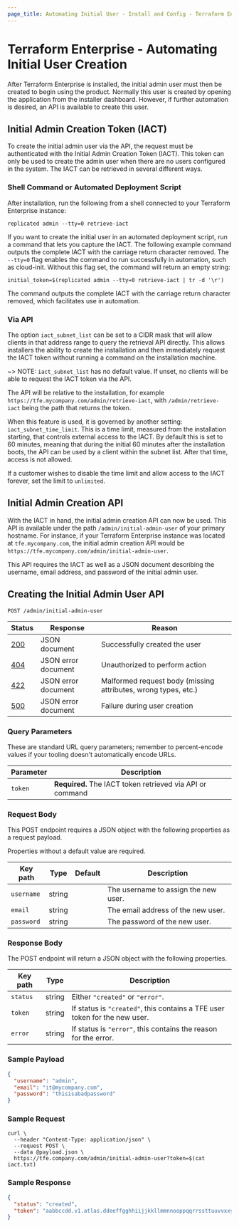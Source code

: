```yaml
---
page_title: Automating Initial User - Install and Config - Terraform Enterprise
---
```


# Terraform Enterprise - Automating Initial User Creation

After Terraform Enterprise is installed, the initial admin user must then be created to begin using the product.
Normally this user is created by opening the application from the installer dashboard. However, if further automation is desired, an API is available to create this user.

## Initial Admin Creation Token (IACT)

To create the initial admin user via the API, the request must be authenticated with the Initial Admin Creation Token (IACT). This token
can only be used to create the admin user when there are no users configured in the system. The IACT can be retrieved in several different ways.

### Shell Command or Automated Deployment Script

After installation, run the following from a shell connected to your Terraform Enterprise instance:

```shell
replicated admin --tty=0 retrieve-iact
```

If you want to create the initial user in an automated deployment script, run a command that lets you capture the IACT. The following example command outputs the complete IACT with the carriage return character removed. The `--tty=0` flag enables the command to run successfully in automation, such as cloud-init. Without this flag set, the command will return an empty string:

```shell
initial_token=$(replicated admin --tty=0 retrieve-iact | tr -d '\r')
```

The command outputs the complete IACT with the carriage return character removed, which facilitates use in automation.

### Via API

The option `iact_subnet_list` can be set to a CIDR mask that will allow clients in that address range to query the retrieval API directly. This allows installers the ability to create the installation and then immediately request the IACT token without running a command on the installation machine.

~> NOTE: `iact_subnet_list` has no default value. If unset, no clients will be able to request the IACT token via the API.

The API will be relative to the installation, for example `https://tfe.mycompany.com/admin/retrieve-iact`, with `/admin/retrieve-iact` being the path that returns the token.

When this feature is used, it is governed by another setting: `iact_subnet_time_limit`. This is a time limit, measured from the installation starting, that controls external access to the IACT. By default this is set to 60 minutes, meaning that during the initial 60 minutes after the installation boots, the API can be used by a client within the subnet list. After that time, access is not allowed.

If a customer wishes to disable the time limit and allow access to the IACT forever, set the limit to `unlimited`.

## Initial Admin Creation API

With the IACT in hand, the initial admin creation API can now be used. This API is available under the path `/admin/initial-admin-user` of your primary hostname. For instance, if your Terraform Enterprise instance was located at `tfe.mycompany.com`, the initial admin creation API would be `https://tfe.mycompany.com/admin/initial-admin-user`.

This API requires the IACT as well as a JSON document describing the username, email address, and password of the initial admin user.

## Creating the Initial Admin User API

`POST /admin/initial-admin-user`

| Status  | Response            | Reason                                                         |
| ------- | ------------------- | -------------------------------------------------------------- |
| [200][] | JSON document       | Successfully created the user                                  |
| [404][] | JSON error document | Unauthorized to perform action                                 |
| [422][] | JSON error document | Malformed request body (missing attributes, wrong types, etc.) |
| [500][] | JSON error document | Failure during user creation                                   |

[200]: https://developer.mozilla.org/en-US/docs/Web/HTTP/Status/200

[400]: https://developer.mozilla.org/en-US/docs/Web/HTTP/Status/400

[404]: https://developer.mozilla.org/en-US/docs/Web/HTTP/Status/404

[422]: https://developer.mozilla.org/en-US/docs/Web/HTTP/Status/422

[500]: https://developer.mozilla.org/en-US/docs/Web/HTTP/Status/500

### Query Parameters

These are standard URL query parameters; remember to percent-encode values if your tooling doesn't automatically encode URLs.

| Parameter | Description                                               |
| --------- | --------------------------------------------------------- |
| `token`   | **Required.** The IACT token retrieved via API or command |

### Request Body

This POST endpoint requires a JSON object with the following properties as a request payload.

Properties without a default value are required.

| Key path   | Type   | Default | Description                          |
| ---------- | ------ | ------- | ------------------------------------ |
| `username` | string |         | The username to assign the new user. |
| `email`    | string |         | The email address of the new user.   |
| `password` | string |         | The password of the new user.        |

### Response Body

The POST endpoint will return a JSON object with the following properties.

| Key path | Type   | Description                                                                |
| -------- | ------ | -------------------------------------------------------------------------- |
| `status` | string | Either `"created"` or `"error"`.                                           |
| `token`  | string | If status is `"created"`, this contains a TFE user token for the new user. |
| `error`  | string | If status is `"error"`, this contains the reason for the error.            |

### Sample Payload

```json
{
  "username": "admin",
  "email": "it@mycompany.com",
  "password": "thisisabadpassword"
}
```

### Sample Request

```shell
curl \
  --header "Content-Type: application/json" \
  --request POST \
  --data @payload.json \
  https://tfe.company.com/admin/initial-admin-user?token=$(cat iact.txt)
```

### Sample Response

```json
{
  "status": "created",
  "token": "aabbccdd.v1.atlas.ddeeffgghhiijjkkllmmnnooppqqrrssttuuvvxxyyzz"
}
```
